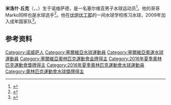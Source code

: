 {{bots|deny=InternetArchiveBot}}
{{NoteTA|G1=Sports|G2=Aquatics}}
{{Infobox sportsperson
|name = 米洛什·丘克
|image = 
|nationality = {{SRB}}
|birth_date = {{Birth date and age|1990|12|21|df=y}}
|birth_place = {{YUG}}[[塞爾維亞社會主義共和國|塞爾維亞社會主義共和國]][[诺维萨德|诺维萨德]]
|height = {{convert|1.91|m|ftin|abbr=on}}
|weight = {{convert|91|kg|lb|abbr=on}}
|country = {{SRB}}
|sport = [[水球|水球]]
|club = 
|medaltemplates = 
{{MedalCompetition|男子[[水球|水球]]}}
{{MedalCountry|{{SRB}}}}
{{MedalCompetition|[[奥林匹克运动会|奥林匹克运动会]]}}
{{MedalGold|[[2016年夏季奥林匹克运动会|2016 里约热内卢]]|[[2016年夏季奥林匹克运动会水球比赛|团体]]}}
{{MedalCompetition|[[世界游泳锦标赛|世界游泳锦标赛]]}}
{{MedalGold|[[2015年世界游泳锦标赛|2015 喀山]]|[[2015年世界游泳锦标赛水球比赛|团体]]}}
{{MedalSilver|[[2011年世界游泳锦标赛|2011 上海]]|[[2011年世界游泳锦标赛水球比赛|团体]]}}
{{MedalBronze|[[2017年世界游泳锦标赛|2017 布达佩斯]]|[[2017年世界游泳锦标赛水球比赛|团体]]}}
{{MedalCompetition|[[欧洲水球锦标赛|欧洲水球锦标赛]]}}
{{MedalGold|2012 埃因霍温|}}
{{MedalGold|2014 布达佩斯|}}
{{MedalGold|2016 贝尔格莱德|}}
{{MedalGold|2018 巴塞罗那|}}
{{MedalCompetition|[[世界水球聯賽|世界水球聯賽]]}}
{{MedalGold|[[2011年世界男子水球聯賽|2011 佛罗伦萨]]|}}
{{MedalGold|[[2013年世界男子水球聯賽|2013 车里雅宾斯克]]|}}
{{MedalGold|[[2014年世界男子水球聯賽|2014 迪拜]]|}}
{{MedalGold|[[2015年世界男子水球聯賽|2015 贝加莫]]|}}
{{MedalGold|[[2016年世界男子水球聯賽|2016 惠州]]|}}
{{MedalGold|[[2017年世界男子水球聯賽|2017 鲁扎]]|}}
{{MedalGold|[[2019年世界男子水球聯賽|2019 贝尔格莱德]]|}}
{{MedalBronze|[[2009年世界男子水球聯賽|2009 波德戈里察]]|}}
{{MedalCompetition|[[地中海运动会|地中海运动会]]}}
{{MedalGold|[[2018年地中海运动会|2018 塔拉戈纳]]|团体}}
{{MedalCompetition|[[夏季世界大学生运动会|夏季世界大学生运动会]]}}
{{MedalBronze|[[2009年夏季世界大学生运动会|2009 贝尔格莱德]]|[[2009年夏季世界大学生运动会水球比赛|团体]]}}
}}
'''米洛什·丘克'''（{{lang-sr-Latn|Miloš Ćuk}}，{{lang-sr-Cyrl|Милош Ћук}}，{{bd|1990年|12月21日||}}）生于诺维萨德，是一名塞尔维亚男子水球运动员<ref>{{cite web|url=http://www.waterpoloserbia.org/index.php?id=724&tx_bzdstaffdirectory_pi1%5BshowUid%5D=12&tx_bzdstaffdirectory_pi1%5BbackPid%5D=719&cHash=f938175b631717d1179a1b601359d07e|script-title=sr:Miloš Ćuk|work={{lang|sr|Vaterpolo Savez Srbije}}|accessdate=2021-02-20|archiveurl=https://web.archive.org/web/20120310072606/http://www.waterpoloserbia.org/index.php?id=724&tx_bzdstaffdirectory_pi1%5BshowUid%5D=12&tx_bzdstaffdirectory_pi1%5BbackPid%5D=719&cHash=f938175b631717d1179a1b601359d07e|archivedate=2012-03-10}}</ref>。他的哥哥Marko同样也是水球选手<ref>{{cite web|url=https://hotsport.rs/2015/02/10/za-koga-ce-navijati-porodica-cuk-prvi-put-milos-protiv-marka/|script-title=sr:ZA KOGA ĆE NAVIJATI PORODICA ĆUK: Prvi put – Miloš protiv Marka!|publisher=HotSport|date=2015-02-10|accessdate=2021-02-20|archiveurl=https://web.archive.org/web/20150217012902/http://hotsport.rs/2015/02/10/za-koga-ce-navijati-porodica-cuk-prvi-put-milos-protiv-marka/|archivedate=2015-02-17}}</ref>。他在[[伏伊伏丁那|伏伊伏丁那]]的一间水球学校练习水球，2009年加入成年国家队<ref>{{cite web|url=https://www.danas.rs/ljudi/milos-cuk-poker-fejs/|script-title=sr:Miloš Ćuk: „Poker fejs"|publisher={{lang|sr|Danas}}|date=2018-07-30|accessdate=2021-02-20|archiveurl=https://archive.is/pkYa1|archivedate=2021-02-20}}</ref>。

==参考资料==
{{commons category|Miloš Ćuk}}
{{reflist}}
{{2016年奧運會男子水球塞爾維亞參賽名單}}
{{DEFAULTSORT:Cuk, Milos}}
[[Category:诺威萨人|Category:诺威萨人]]
[[Category:塞爾維亞水球運動員|Category:塞爾維亞水球運動員]]
[[Category:塞爾維亞奧運水球運動員|Category:塞爾維亞奧運水球運動員]]
[[Category:塞爾維亞奧林匹克運動會金牌得主|Category:塞爾維亞奧林匹克運動會金牌得主]]
[[Category:2016年夏季奧林匹克運動會獎牌得主|Category:2016年夏季奧林匹克運動會獎牌得主]]
[[Category:2016年夏季奧林匹克運動會水球運動員|Category:2016年夏季奧林匹克運動會水球運動員]]
[[Category:奧林匹克運動會水球獎牌得主|Category:奧林匹克運動會水球獎牌得主]]